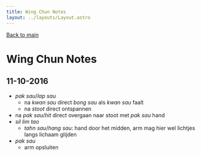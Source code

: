 ---
title: Wing Chun Notes
layout: ../layouts/Layout.astro
---
[Back to main](/)
<h1><span class="text-gradient">Wing Chun Notes</span></h1>

## 11-10-2016

- *pak sau*/*lap sau*
  - na *kwan sau* direct *bong sau* als *kwan sau* faalt
  - na *stoot* direct ontspannen
- na *pak sau*/*hit* direct overgaan naar stoot met *pak sau* hand
- *sil lim tao*
  - *tahn sau*/*hang sau*: hand door het midden, arm mag hier wel lichtjes
    langs lichaam glijden
- *pak sau*
  - arm opsluiten
